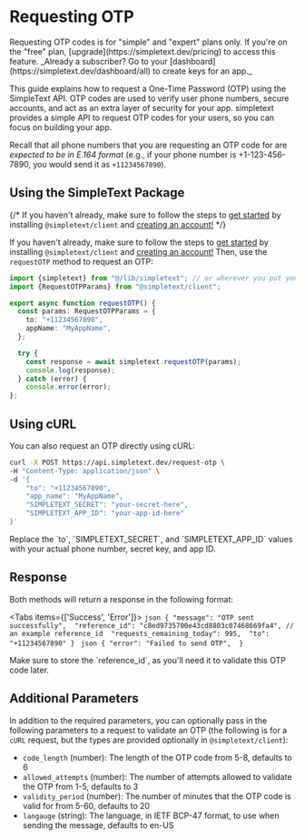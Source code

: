 
# Requesting OTP

<Callout type="info">
  Requesting OTP codes is for "simple" and "expert" plans only. If you're on the "free" plan, [upgrade](https://simpletext.dev/pricing) to access this feature.
  _Already a subscriber? Go to your [dashboard](https://simpletext.dev/dashboard/all) to create keys for an app._
</Callout>

This guide explains how to request a One-Time Password (OTP) using the SimpleText API.
OTP codes are used to verify user phone numbers, secure accounts, and act as an extra layer of security for your app. simpletext provides
a simple API to request OTP codes for your users, so you can focus on building your app.

Recall that all phone numbers that you are requesting an OTP code for are *expected to be in E.164 format* (e.g., if your phone number is +1-123-456-7890, you would
send it as `+11234567890`).

## Using the SimpleText Package

{/* <Callout type="warning">
  If you haven't already, make sure to follow the steps to [get started](https://simpletext.dev/login) by installing
  `@simpletext/client` and [creating an account!](https://simpletext.dev/dashboard)
</Callout> */}

If you haven't already, make sure to follow the steps to [get started](https://simpletext.dev/login) by installing
  `@simpletext/client` and [creating an account!](https://simpletext.dev/dashboard) Then, use the `requestOTP` method to request an OTP:

```ts filename="app/page.tsx"
import {simpletext} from "@/lib/simpletext"; // or wherever you put your client!
import {RequestOTPParams} from "@simpletext/client";

export async function requestOTP() {
  const params: RequestOTPParams = {
    to: "+11234567890",
    appName: "MyAppName",
  };

  try {
    const response = await simpletext.requestOTP(params);
    console.log(response);
  } catch (error) {
    console.error(error);
};
```

## Using cURL

You can also request an OTP directly using cURL:

```bash
curl -X POST https://api.simpletext.dev/request-otp \
-H "Content-Type: application/json" \
-d '{
    "to": "+11234567890",
    "app_name": "MyAppName",
    "SIMPLETEXT_SECRET": "your-secret-here",
    "SIMPLETEXT_APP_ID": "your-app-id-here"
}'
```

<Callout type="info">
  Replace the `to`, `SIMPLETEXT_SECRET`, and `SIMPLETEXT_APP_ID` values with your actual phone number, secret key, and app ID.
</Callout>

## Response

Both methods will return a response in the following format:

<Tabs items={['Success', 'Error']}>
  <Tab>
    ```json
        {
          "message": "OTP sent successfully", 
          "reference_id": "c8ed9735700e43cd8803c07468669fa4", // an example reference_id 
          "requests_remaining_today": 995, 
          "to": "+11234567890"
        }
    ```
  </Tab>
  <Tab>
    ```json
        {
          "error": "Failed to send OTP", 
        }
    ```
  </Tab>
</Tabs>

<Callout type="warning">
  Make sure to store the `reference_id`, as you'll need it to validate this OTP code later.
</Callout>

## Additional Parameters

In addition to the required parameters, you can optionally pass in the following parameters to a request to validate an OTP (the following is for a `cURL` request, but 
the types are provided optionally in `@simpletext/client`):

- `code_length` (number): The length of the OTP code from 5-8, defaults to 6
- `allowed_attempts` (number): The number of attempts allowed to validate the OTP from 1-5, defaults to 3
- `validity_period` (number): The number of minutes that the OTP code is valid for from 5-60, defaults to 20
- `langauge` (string): The language, in IETF BCP-47 format, to use when sending the message, defaults to en-US